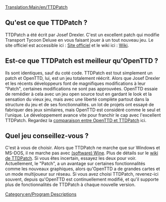 [[Translation:Main/en/TTDPatch]]
==Qu'est ce que TTDPatch ?==
TTDPatch a été écrit par Josef Drexler. C'est un excellent patch qui modifie Transport Tycoon Deluxe en vous faisant jouer à un tout nouveau jeu. Le site officiel est accessible ici : [http://www.ttdpatch.net/ Site officiel] et le wiki ici : [http://wiki.ttdpatch.net/tiki-index.php Wiki].

==Est-ce que TTDPatch est meilleur qu'OpenTTD ?==
Ils sont  identiques, sauf du coté code. TTDPatch est tout simplement un patch et OpenTTD, lui, est un jeu totalement réécrit. Alors que Josef Drexler et les récents développeurs font de magnifiques modifications à leur "Patch", certaines modifications ne sont pas approuvées. 
OpenTTD essaie de remédier à cela avec un jeu open source tout en gardant le look et la sensation du vieux jeu, mais avec une liberté complète partout dans la structure du jeu et de ses fonctionnalités. un lot de projets ont essayé de fabriquer des jeux similaires, mais OpenTTD est considéré comme le seul et l'unique. Le développement avance vite pour franchir le cap avec l'excellent TTDPatch. Regardez la [[Main/fr/Comparaison entre OpenTTD et TTDPatch|comparaison entre OpenTTD et TTDPatch]] ici.

==Quel jeu conseillez-vous ?==
C'est à vous de choisir. Alors que TTDPatch ne marche que sur Windows et MS-DOS, il ne marche pas avec [http://www.wikipedia.org/wiki/Wine (software) Wine]. Plus de détails sur le [http://wiki.ttdpatch.net/tiki-index.php?page=TTDonLinux wiki de TTDPatch]. Si vous êtes incertain, essayez les deux pour voir. Actuellement, le "Patch", a un avantage sur certaines fonctionnalités comme les nouveaux graphiques, alors qu'OpenTTD a de grandes cartes et un mode multijoueur sur réseau. Si vous avez choisi TTDPatch, revenez-ici souvent, depuis qu'OpenTTD est continuellement modifié, et qu'il supporte plus de fonctionnalités de TTDPatch à chaque nouvelle version.
[[Category:en/Program Descriptions]]